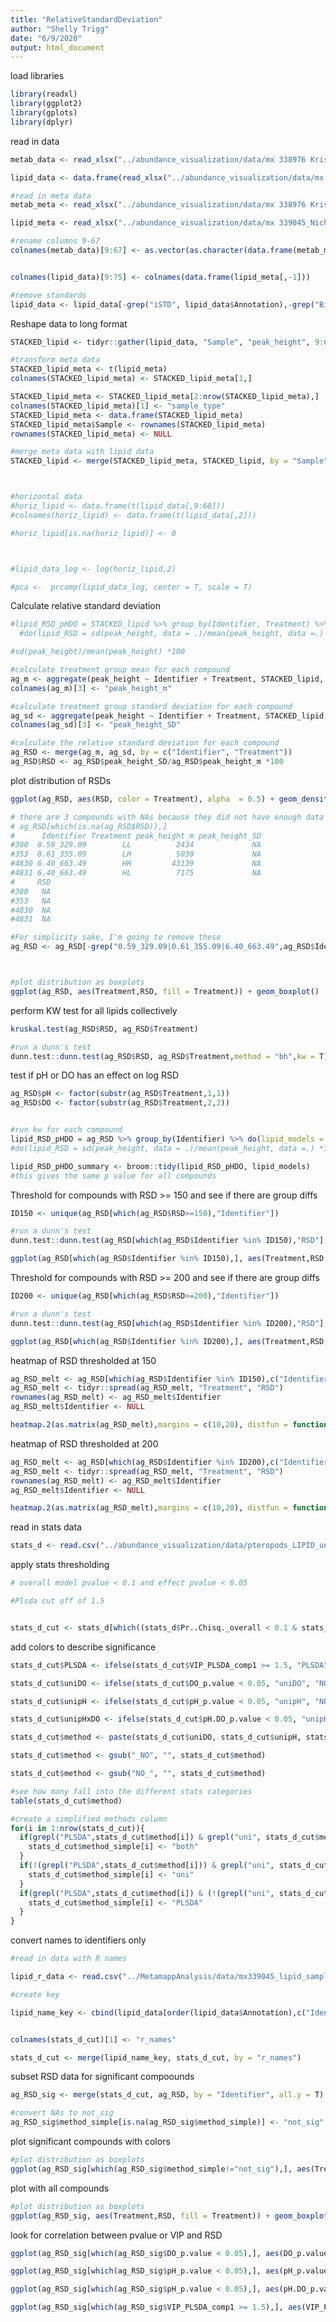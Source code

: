 ```yaml
---
title: "RelativeStandardDeviation"
author: "Shelly Trigg"
date: "6/9/2020"
output: html_document
---
```



load libraries
```r
library(readxl)
library(ggplot2)
library(gplots)
library(dplyr)

```

read in data
```r
metab_data <- read_xlsx("../abundance_visualization/data/mx 338976 Krista Nichols_pteropods_whole animals_09-2017_submit.xlsx", skip = 8) 

lipid_data <- data.frame(read_xlsx("../abundance_visualization/data/mx 339045_Nichols_CSH-QTOF MSMS_lipidomics_09-2017_submit.xlsx", sheet = "submit", skip = 6))

#read in meta data
metab_meta <- read_xlsx("../abundance_visualization/data/mx 338976 Krista Nichols_pteropods_whole animals_09-2017_submit.xlsx", range = "H1:BO8",n_max = 8) 

lipid_meta <- read_xlsx("../abundance_visualization/data/mx 339045_Nichols_CSH-QTOF MSMS_lipidomics_09-2017_submit.xlsx", range = "H1:BW8", n_max = 6, sheet = "submit")

#rename columns 9-67
colnames(metab_data)[9:67] <- as.vector(as.character(data.frame(metab_meta)[3,2:ncol(metab_meta)]))


colnames(lipid_data)[9:75] <- colnames(data.frame(lipid_meta[,-1]))

#remove standards
lipid_data <- lipid_data[-grep("iSTD", lipid_data$Annotation),-grep("Biorec",colnames(lipid_data))]

```

Reshape data to long format
```r
STACKED_lipid <- tidyr::gather(lipid_data, "Sample", "peak_height", 9:68)

#transform meta data
STACKED_lipid_meta <- t(lipid_meta)
colnames(STACKED_lipid_meta) <- STACKED_lipid_meta[1,]

STACKED_lipid_meta <- STACKED_lipid_meta[2:nrow(STACKED_lipid_meta),]
colnames(STACKED_lipid_meta)[1] <- "sample_type"
STACKED_lipid_meta <- data.frame(STACKED_lipid_meta)
STACKED_lipid_meta$Sample <- rownames(STACKED_lipid_meta)
rownames(STACKED_lipid_meta) <- NULL

#merge meta data with lipid data
STACKED_lipid <- merge(STACKED_lipid_meta, STACKED_lipid, by = "Sample")



#horizontal data
#horiz_lipid <- data.frame(t(lipid_data[,9:68]))
#colnames(horiz_lipid) <- data.frame(t(lipid_data[,2]))

#horiz_lipid[is.na(horiz_lipid)] <- 0



#lipid_data_log <- log(horiz_lipid,2)

#pca <-  prcomp(lipid_data_log, center = T, scale = T)
```


Calculate relative standard deviation
```r

#lipid_RSD_pHDO = STACKED_lipid %>% group_by(Identifier, Treatment) %>% summarise_each(funs(mean, sd))
  #do(lipid_RSD = sd(peak_height, data = .)/mean(peak_height, data =.) *100)

#sd(peak_height)/mean(peak_height) *100

#calculate treatment group mean for each compound
ag_m <- aggregate(peak_height ~ Identifier + Treatment, STACKED_lipid, function(x) mean = mean(x, na.rm = T))
colnames(ag_m)[3] <- "peak_height_m"

#calculate treatment group standard deviation for each compound
ag_sd <- aggregate(peak_height ~ Identifier + Treatment, STACKED_lipid, function(x) sd = sd(x, na.rm = T))
colnames(ag_sd)[3] <- "peak_height_SD"

#calculate the relative standard deviation for each compound
ag_RSD <- merge(ag_m, ag_sd, by = c("Identifier", "Treatment"))
ag_RSD$RSD <- ag_RSD$peak_height_SD/ag_RSD$peak_height_m *100
```


plot distribution of RSDs
```r
ggplot(ag_RSD, aes(RSD, color = Treatment), alpha  = 0.5) + geom_density(aes(fill = Treatment), alpha = 0.2) + theme_bw()

# there are 3 compounds with NAs because they did not have enough data
# ag_RSD[which(is.na(ag_RSD$RSD)),]
#      Identifier Treatment peak_height_m peak_height_SD
#300  0.59_329.09        LL          2434             NA
#353  0.61_355.09        LH          5030             NA
#4830 6.40_663.49        HH         43139             NA
#4831 6.40_663.49        HL          7175             NA
#     RSD
#300   NA
#353   NA
#4830  NA
#4831  NA

#For simplicity sake, I'm going to remove these
ag_RSD <- ag_RSD[-grep("0.59_329.09|0.61_355.09|6.40_663.49",ag_RSD$Identifier),]



#plot distribution as boxplots
ggplot(ag_RSD, aes(Treatment,RSD, fill = Treatment)) + geom_boxplot()
```

perform KW test for all lipids collectively
```r
kruskal.test(ag_RSD$RSD, ag_RSD$Treatment)

#run a dunn's test
dunn.test::dunn.test(ag_RSD$RSD, ag_RSD$Treatment,method = "bh",kw = T)
```


test if pH or DO has an effect on log RSD
```r
ag_RSD$pH <- factor(substr(ag_RSD$Treatment,1,1))
ag_RSD$DO <- factor(substr(ag_RSD$Treatment,2,2))


#run kw for each compound
lipid_RSD_pHDO = ag_RSD %>% group_by(Identifier) %>% do(lipid_models = kruskal.test(RSD~Treatment, data = .))
#do(lipid_RSD = sd(peak_height, data = .)/mean(peak_height, data =.) *100)

lipid_RSD_pHDO_summary <- broom::tidy(lipid_RSD_pHDO, lipid_models)
#this gives the same p value for all compounds
```


Threshold for compounds with RSD >= 150 and see if there are group diffs
```r
ID150 <- unique(ag_RSD[which(ag_RSD$RSD>=150),"Identifier"])

#run a dunn's test
dunn.test::dunn.test(ag_RSD[which(ag_RSD$Identifier %in% ID150),"RSD"], ag_RSD[which(ag_RSD$Identifier %in% ID150),"Treatment"],method = "bh",kw = T)

ggplot(ag_RSD[which(ag_RSD$Identifier %in% ID150),], aes(Treatment,RSD, fill = Treatment)) + geom_boxplot() + theme_bw()+ ggtitle("RSD thresholded to 150")
```


Threshold for compounds with RSD >= 200 and see if there are group diffs
```r
ID200 <- unique(ag_RSD[which(ag_RSD$RSD>=200),"Identifier"])

#run a dunn's test
dunn.test::dunn.test(ag_RSD[which(ag_RSD$Identifier %in% ID200),"RSD"], ag_RSD[which(ag_RSD$Identifier %in% ID200),"Treatment"],method = "bh",kw = T)

ggplot(ag_RSD[which(ag_RSD$Identifier %in% ID200),], aes(Treatment,RSD, fill = Treatment)) + geom_boxplot() + theme_bw() + ggtitle("RSD thresholded to 200")

```

heatmap of RSD thresholded at 150
```r
ag_RSD_melt <- ag_RSD[which(ag_RSD$Identifier %in% ID150),c("Identifier", "Treatment", "RSD")]
ag_RSD_melt <- tidyr::spread(ag_RSD_melt, "Treatment", "RSD")
rownames(ag_RSD_melt) <- ag_RSD_melt$Identifier
ag_RSD_melt$Identifier <- NULL

heatmap.2(as.matrix(ag_RSD_melt),margins = c(10,20), distfun = function(x) as.dist(1 - cor(t(x), use = "pa")), hclustfun = function(x) hclust(x,method = 'average'), col= rev(colorRampPalette(RColorBrewer::brewer.pal(10, "RdYlBu"))(256)), na.color = "black", density.info = "none", trace = "none", scale = "row", Colv = NA)

```

heatmap of RSD thresholded at 200
```r
ag_RSD_melt <- ag_RSD[which(ag_RSD$Identifier %in% ID200),c("Identifier", "Treatment", "RSD")]
ag_RSD_melt <- tidyr::spread(ag_RSD_melt, "Treatment", "RSD")
rownames(ag_RSD_melt) <- ag_RSD_melt$Identifier
ag_RSD_melt$Identifier <- NULL

heatmap.2(as.matrix(ag_RSD_melt),margins = c(10,20), distfun = function(x) as.dist(1 - cor(t(x), use = "pa")), hclustfun = function(x) hclust(x,method = 'average'), col= rev(colorRampPalette(RColorBrewer::brewer.pal(10, "RdYlBu"))(256)), na.color = "black", density.info = "none", trace = "none", scale = "row", Colv = NA)

```

read in stats data

```r
stats_d <- read.csv("../abundance_visualization/data/pteropods_LIPID_univar_PLSDA_supplement.csv", stringsAsFactors = F)

```

apply stats thresholding
```r

# overall model pvalue < 0.1 and effect pvalue < 0.05

#Plsda cut off of 1.5


stats_d_cut <- stats_d[which((stats_d$Pr..Chisq._overall < 0.1 & stats_d$DO_p.value < 0.05 ) | (stats_d$Pr..Chisq._overall < 0.1 & stats_d$pH_p.value < 0.05 ) | (stats_d$Pr..Chisq._overall < 0.1 & stats_d$pH.DO_p.value < 0.05 ) | stats_d$VIP_PLSDA_comp1 >= 1.5),]

```

add colors to describe significance

```r
stats_d_cut$PLSDA <- ifelse(stats_d_cut$VIP_PLSDA_comp1 >= 1.5, "PLSDA", "NO") 

stats_d_cut$uniDO <- ifelse(stats_d_cut$DO_p.value < 0.05, "uniDO", "NO") 

stats_d_cut$unipH <- ifelse(stats_d_cut$pH_p.value < 0.05, "unipH", "NO") 

stats_d_cut$unipHxDO <- ifelse(stats_d_cut$pH.DO_p.value < 0.05, "unipHxDO", "NO") 

stats_d_cut$method <- paste(stats_d_cut$uniDO, stats_d_cut$unipH, stats_d_cut$unipHxDO, stats_d_cut$PLSDA, sep ="_")

stats_d_cut$method <- gsub("_NO", "", stats_d_cut$method)

stats_d_cut$method <- gsub("NO_", "", stats_d_cut$method)

#see how many fall into the different stats categories
table(stats_d_cut$method)

#create a simplified methods column
for(i in 1:nrow(stats_d_cut)){
  if(grepl("PLSDA",stats_d_cut$method[i]) & grepl("uni", stats_d_cut$method[i])){
    stats_d_cut$method_simple[i] <- "both"
  }
  if(!(grepl("PLSDA",stats_d_cut$method[i])) & grepl("uni", stats_d_cut$method[i])){
    stats_d_cut$method_simple[i] <- "uni"
  }
  if(grepl("PLSDA",stats_d_cut$method[i]) & (!(grepl("uni", stats_d_cut$method[i])))){
    stats_d_cut$method_simple[i] <- "PLSDA"
  }
}

```

convert names to identifiers only
```r
#read in data with R names 

lipid_r_data <- read.csv("../MetamappAnalysis/data/mx339045_lipid_sampleTRTlipidsonly.csv", stringsAsFactors = F)

#create key

lipid_name_key <- cbind(lipid_data[order(lipid_data$Annotation),c("Identifier", "Annotation")],r_names = colnames(lipid_r_data[,-c(1:2)]))


colnames(stats_d_cut)[1] <- "r_names"

stats_d_cut <- merge(lipid_name_key, stats_d_cut, by = "r_names")
```


subset RSD data for significant compoounds
```r
ag_RSD_sig <- merge(stats_d_cut, ag_RSD, by = "Identifier", all.y = T)

#convert NAs to not_sig
ag_RSD_sig$method_simple[is.na(ag_RSD_sig$method_simple)] <- "not_sig"


```

plot significant compounds with colors
```r
#plot distribution as boxplots
ggplot(ag_RSD_sig[which(ag_RSD_sig$method_simple!="not_sig"),], aes(Treatment,RSD, fill = Treatment)) + geom_boxplot(outlier.shape = NA, alpha = 0.5) + geom_jitter(aes(color = method_simple),width = 0.2, alpha = 0.4) + theme_bw() + scale_color_manual(values = c("black", "gold3", "blue")) + ggtitle("RSD x treatment for significant lipids")
```

plot with all compounds 
```r
#plot distribution as boxplots
ggplot(ag_RSD_sig, aes(Treatment,RSD, fill = Treatment)) + geom_boxplot(outlier.shape = NA, alpha = 0.5) + geom_jitter(aes(color = method_simple, size = method_simple),width = 0.2, alpha = 0.4) + theme_bw() + scale_color_manual(values = c("black", "gray", "gold3", "blue")) + scale_size_manual(values = c(1,0.5,1,1)) 
```

look for correlation between pvalue or VIP and RSD
```r

ggplot(ag_RSD_sig[which(ag_RSD_sig$DO_p.value < 0.05),], aes(DO_p.value, RSD, color = Treatment)) + geom_point() + ggtitle("Correlation check: RSD x DO pval for p < 0.05") + theme_bw()

ggplot(ag_RSD_sig[which(ag_RSD_sig$pH_p.value < 0.05),], aes(pH_p.value, RSD, color = Treatment)) + geom_point()+ ggtitle("Correlation check: RSD x pH correlation pval for p < 0.05") + theme_bw()

ggplot(ag_RSD_sig[which(ag_RSD_sig$pH_p.value < 0.05),], aes(pH.DO_p.value, RSD, color = Treatment)) + geom_point()+ ggtitle("Correlation check: RSD x pH*DO pval for p < 0.05") + theme_bw()

ggplot(ag_RSD_sig[which(ag_RSD_sig$VIP_PLSDA_comp1 >= 1.5),], aes(VIP_PLSDA_comp1, RSD, color = Treatment)) + geom_point()+ ggtitle("Correlation check: RSD x PLSDA VIP for VIP >= 1.5")+ theme_bw()

```
